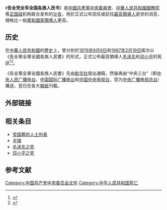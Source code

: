 《'''告全党全军全国各族人民书'''》是[[中國共產黨中央委員會|中國共產黨中央委員會]]、[[中華人民共和國國務院|中華人民共和國國務院]]等[[國家級正職|正国级]]机构联合发布的[[讣告|讣告]]，用於正式公布现任或前任[[中華人民共和國最高領導人|最高領導人]]逝世的消息，規格比一般[[黨和國家領導人|黨和國家領導人]]更高。

==历史==
在[[中華人民共和國|中華人民共和國]]的[[中華人民共和國歷史|歷史]]上，曾分別於[[毛泽东之死|1976年9月9日]]和[[邓小平之死|1997年2月19日]]兩次以《告全黨全軍全國各族人民書》的形式，正式公布最高領導人[[毛泽东|毛泽东]]和[[邓小平|邓小平]]的死訊<ref>{{Cite web|title=告全党全军全国各族人民书|url=http://www.laoziliao.net/rmrb/1976-09-10-2#480191|access-date=2020-03-09|archive-url=https://web.archive.org/web/20210115074017/http://www.laoziliao.net/rmrb/1976-09-10-2#480191|archive-date=2021-01-15|dead-url=no}}</ref><ref>{{Cite web|title=告全党全军全国各族人民书|url=http://www.laoziliao.net/rmrb/1997-02-20-1#1087316|access-date=2020-03-09|archive-url=https://web.archive.org/web/20200916185301/http://www.laoziliao.net/rmrb/1997-02-20-1#1087316|archive-date=2020-09-16|dead-url=no}}</ref>。

《告全黨全軍全國各族人民書》先由[[新华社|新华社]]發出通稿，然後再由“中央三台”（即[[中央人民广播电台|中央人民广播电台]]、[[中国国际广播电台|中国国际广播电台]]和[[中国中央电视台|中国中央电视台]]，现为[[中央广播电视总台|中央广播电视总台]]）播送，翌日在各大[[報紙|報紙]]刊載。

==外部链接==
{{Wikisourceshas|中共中央、全国人大常委会、国务院、中共中央军委告全党全军全国各族人民书|中共中央、全国人大常委会、国务院、全国政协、中央军委告全党全军全国各族人民书}}
{{Wikisourceshas2|
* [[s:告全体党员和人民书|告全体党员和人民书 (朝鲜金日成)]]
* [[s:告全体党员、人民军官兵和人民书|告全体党员、人民军官兵和人民书 (朝鲜金正日)]]
}}

==相关条目==
*[[受国葬的人士列表|受国葬的人士列表]]
*[[半旗|半旗]]
*[[毛泽东之死|毛泽东之死]]
*[[邓小平之死|邓小平之死]]

==参考文献==
[[Category:中国共产党中央委员会文件|Category:中国共产党中央委员会文件]]
[[Category:中华人民共和国死亡|Category:中华人民共和国死亡]]